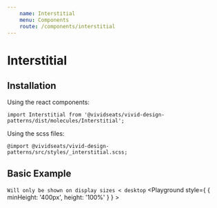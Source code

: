 ```yaml
---
    name: Interstitial
    menu: Components
    route: /components/interstitial
---
```





# Interstitial
## Installation
Using the react components:

`import Interstitial from '@vividseats/vivid-design-patterns/dist/molecules/Interstitial';`

Using the scss files:

`@import @vividseats/vivid-design-patterns/src/styles/_interstitial.scss;`

## Basic Example
`
Will only be shown on display sizes < desktop
`
<Playground style={ { minHeight: '400px', height: '100%' } } >
    <InterstitialButtonExample/>
</Playground>

